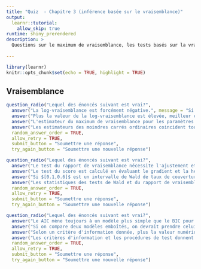 ```yaml
---
title: "Quiz  - Chapitre 3 (inférence basée sur le vraisemblance)"
output:
  learnr::tutorial:
    allow_skip: true
runtime: shiny_prerendered
description: >
  Questions sur le maximum de vraisemblance, les tests basés sur la vraisemblance et les critères d'information. 
  
---
```


```r
library(learnr)
knitr::opts_chunk$set(echo = TRUE, highlight = TRUE)
```

## Vraisemblance


```r
question_radio("Lequel des énoncés suivant est vrai?",
  answer("La log-vraisemblance est forcément négative.", message = "Si la loi des données est continue et que les observations sont indépendantes, la vraisemblance est le produit des densités et ces dernières ne sont pas bornées par 1."),
  answer("Plus la valeur de la log-vraisemblance est élevée, meilleur est l'ajustement.", correct=TRUE),
  answer("L'estimateur du maximum de vraisemblance pour les paramètres d'un échantillon de variables indépendantes et identiquement distribuées de loi $\\mathsf{No}(\\mu, \\sigma^2)$ sont la moyenne et la variance empiriques", correct = FALSE, message = "L'estimateur du maximum de vraisemblance de la variance divise la somme du carré des résidus par $n$, pas $n-1$."),
  answer("Les estimateurs des moindres carrés ordinaires coincident toujours avec ceux du maximum de vraisemblance si les observations suivent une loi normale", correct = FALSE, message = "C'est uniquement le cas pour $\\boldsymbol{\\beta}$ dans le modèle linéaire normal avec une variance commune $\\sigma^2$."),
  random_answer_order = TRUE,
  allow_retry = TRUE,
  submit_button = "Soumettre une réponse",
  try_again_button = "Soumettre une nouvelle réponse")
```


```r
question_radio("Lequel des énoncés suivant est vrai?",
  answer("Le test du rapport de vraisemblance nécessite l'ajustement et l'évaluation du modèle à la fois sous l'hypothèse nulle et l'hypothèse alternative",  correct = TRUE),
  answer("Le test du score est calculé en évaluant le gradient et la hessienne de la log-vraisemblance à l'estimateur du maximum de vraisemblance du modèle complet.", correct = FALSE, message = "Par définition, l'estimateur du maximum de vraisemblance résoud l'équation du score et le gradient est nul."),
  answer("Si $[0.1,0.6]$ est un intervalle de Wald de taux de couverture 95% pour $\\theta$, alors l'intervalle correspondant pour $\\exp(\\theta)$ est $[\\exp(0.1), \\exp(0.6)]$", correct = FALSE, message = "Si l'estimateur du maximum de vraisemblance est invariant aux reparamétrisations, les erreurs-types ne le sont pas sauf s'il s'agit d'une transformation linéaire (méthode delta)."),
  answer("Les statistiques des tests de Wald et du rapport de vraisemblance donnent les même valeurs numériques.", correct = FALSE),
  random_answer_order = TRUE,
  allow_retry = TRUE,
  submit_button = "Soumettre une réponse",
  try_again_button = "Soumettre une nouvelle réponse")

```


```r
question_radio("Lequel des énoncés suivant est vrai?",
  answer("Le AIC mène toujours à un modèle plus simple que le BIC pour $n > 10$.",  correct = FALSE, message = "La pénalité du critère AIC est de deux fois le nombre de paramètres, tandis que celle du BIC est $\\ln(n)$ qui excède 2.30 dès que $n>10$."),
  answer("Si on compare deux modèles emboîtés, on devrait prendre celui avec la plus grande vraisemblance.", correct = FALSE, message = "Le modèle plus petit (modèle contraint) donne toujours un moins bon ajustement que le modèle complet (pensez au critère du maximum de vraisemblance)."),
  answer("Selon un critère d'information donnée, plus la valeur numérique est petite, meilleur est le modèle.", correct = TRUE, message = "Moins deux fois la log-vraisemblance plus pénalité. Plus la log-vraisemblance est élevée, plus $-2 \\ell(\\boldsymbol{\\theta})$ est petit."),
  answer("Les critères d'information et les procédures de test donnent les même conclusions.", correct = FALSE, message = "On ne peut pas comparer des modèles qui ne sont pas emboîtés à l'aide de tests de vraisemblance. À l'inverse, les critères d'information ne sont pas des procédures formelles (comparer le quantile 0.95 de la loi khi-deux, 3.84, avec la pénalité de 2 de l'AIC."),
  random_answer_order = TRUE,
  allow_retry = TRUE,
  submit_button = "Soumettre une réponse",
  try_again_button = "Soumettre une nouvelle réponse")

```
